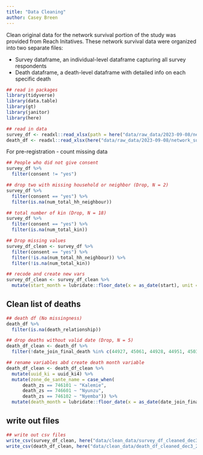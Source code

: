 ```yaml
---
title: "Data Cleaning"
author: Casey Breen
---
```


Clean original data for the network survival portion of the study was provided from Reach Initatives. These network survival data were organized into two separate files: 

* Survey dataframe, an individual-level dataframe capturing all survey respondents 
* Death dataframe, a death-level dataframe with detailed info on each specific death 


```r
## read in packages 
library(tidyverse)
library(data.table)
library(gt)
library(janitor)
library(here)

## read in data 
survey_df <- readxl::read_xlsx(path = here("data/raw_data/2023-09-08/network_survey_2023-08-16.xlsx"), sheet = "main_networksurvival")
death_df <- readxl::read_xlsx(here("data/raw_data/2023-09-08/network_survey_2023-08-16.xlsx"), sheet = "deaths")
```


For pre-registration - count missing data 


```r
## People who did not give consent 
survey_df %>% 
  filter(consent != "yes")

## drop two with missing household or neighbor (Drop, N = 2)
survey_df %>% 
  filter(consent == "yes") %>% 
  filter(is.na(num_total_hh_neighbour))

## total number of kin (Drop, N = 18)
survey_df %>% 
  filter(consent == "yes") %>% 
  filter(is.na(num_total_kin))

## Drop missing values 
survey_df_clean <- survey_df %>% 
  filter(consent == "yes") %>% 
  filter(!is.na(num_total_hh_neighbour)) %>% 
  filter(!is.na(num_total_kin))

## recode and create new vars 
survey_df_clean <- survey_df_clean %>% 
  mutate(start_month = lubridate::floor_date(x = as_date(start), unit = "month"))
```

## Clean list of deaths 

```r
## death df (No missingness)
death_df %>% 
  filter(is.na(death_relationship))

## drop deaths without valid date (Drop, N = 5) 
death_df_clean <- death_df %>% 
  filter(!date_join_final_death %in% c(44927, 45061, 44928, 44951, 45030))

## rename variables abd create death month variable
death_df_clean <- death_df_clean %>% 
  mutate(uuid_ki = uuid_ki4) %>% 
  mutate(zone_de_sante_name = case_when(
      death_zs == 746101 ~ "Kalemie",           
      death_zs == 746601 ~ "Nyunzu",            
      death_zs == 746102 ~ "Nyemba")) %>% 
  mutate(death_month = lubridate::floor_date(x = as_date(date_join_final_death), unit = "month")) 
```

## write out files 
```r
## write out csv files 
write_csv(survey_df_clean, here("data/clean_data/survey_df_cleaned_dec3_2023.csv"))
write_csv(death_df_clean, here("data/clean_data/death_df_cleaned_dec3_2023.csv"))
```


